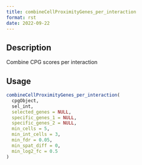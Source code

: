 ```yaml
--- 
title: combineCellProximityGenes_per_interaction 
format: rst 
date: 2022-09-22 
--- 
```


## Description

Combine CPG scores per interaction


## Usage

```r
combineCellProximityGenes_per_interaction(
  cpgObject,
  sel_int,
  selected_genes = NULL,
  specific_genes_1 = NULL,
  specific_genes_2 = NULL,
  min_cells = 5,
  min_int_cells = 3,
  min_fdr = 0.05,
  min_spat_diff = 0,
  min_log2_fc = 0.5
)
```


